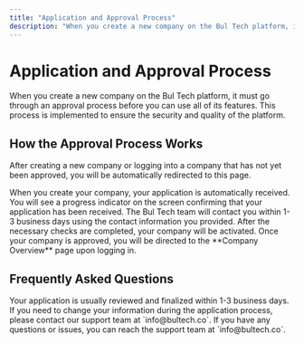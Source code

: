 ```yaml
---
title: "Application and Approval Process"
description: "When you create a new company on the Bul Tech platform, it must go through an approval process before you can use all of its features."
---
```


# Application and Approval Process

When you create a new company on the Bul Tech platform, it must go through an approval process before you can use all of its features. This process is implemented to ensure the security and quality of the platform.

## How the Approval Process Works

After creating a new company or logging into a company that has not yet been approved, you will be automatically redirected to this page.

<Steps>
  <Step title="Application Received">
    When you create your company, your application is automatically received. You will see a progress indicator on the screen confirming that your application has been received.
  </Step>
  <Step title="Contact Will Be Made">
    The Bul Tech team will contact you within 1-3 business days using the contact information you provided.
  </Step>
  <Step title="Approval and Activation">
    After the necessary checks are completed, your company will be activated. Once your company is approved, you will be directed to the **Company Overview** page upon logging in.
  </Step>
</Steps>

## Frequently Asked Questions

<AccordionGroup>
  <Accordion title="How long does the approval process take?">
    Your application is usually reviewed and finalized within 1-3 business days.
  </Accordion>
  <Accordion title="How can I update my application information?">
    If you need to change your information during the application process, please contact our support team at `info@bultech.co`.
  </Accordion>
</AccordionGroup>

<Info>
  If you have any questions or issues, you can reach the support team at `info@bultech.co`.
</Info>
